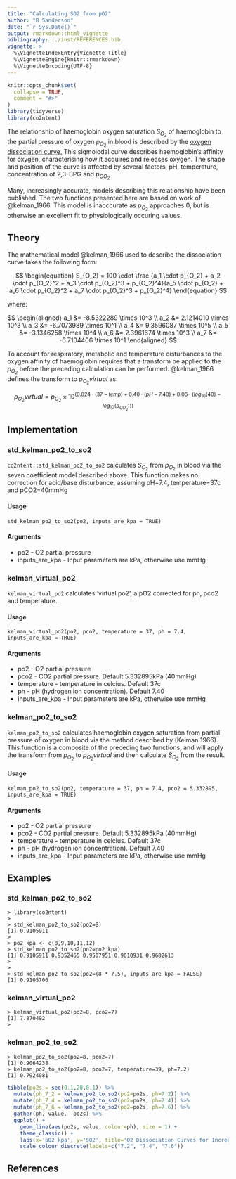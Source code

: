 ```yaml
---
title: "Calculating SO2 from pO2"
author: "B Sanderson"
date: "`r Sys.Date()`"
output: rmarkdown::html_vignette
bibliography: ../inst/REFERENCES.bib
vignette: >
  %\VignetteIndexEntry{Vignette Title}
  %\VignetteEngine{knitr::rmarkdown}
  %\VignetteEncoding{UTF-8}
---
```


```r
knitr::opts_chunk$set(
  collapse = TRUE,
  comment = "#>"
)
library(tidyverse)
library(co2ntent)
```

The relationship of haemoglobin oxygen saturation $S_{O_2}$ of haemoglobin to the partial pressure of oxygen $p_{O_2}$ in blood is described by the [oxygen dissociation curve.](https://en.wikipedia.org/wiki/Oxygen%E2%80%93hemoglobin_dissociation_curve) This sigmoiodal curve describes haemoglobin's affinity for oxygen, characterising how it acquires and releases oxygen. The shape and position of the curve is affected by several factors, pH, temperature, concentration of 2,3-BPG and $p_{CO_2}$

Many, increasingly accurate, models describing this relationship have been published. The two functions presented here are based on work of @kelman_1966. This model is inacccurate as $p_{O_2}$ approaches 0, but is otherwise an excellent fit to physiologically occuring values.

## Theory

The mathematical model @kelman_1966 used to describe the dissociation curve takes the following form:

$$
\begin{equation}
  S_{O_2} = 100 \cdot \frac {a_1 \cdot p_{O_2} + a_2 \cdot p_{O_2}^2 + a_3 \cdot p_{O_2}^3 + p_{O_2}^4}{a_5 \cdot p_{O_2} + a_6 \cdot p_{O_2}^2 + a_7 \cdot p_{O_2}^3 + p_{O_2}^4}
\end{equation}
$$

where:

$$
\begin{aligned}
a_1 &=  -8.5322289 \times 10^3 \\
a_2 &=  2.1214010 \times 10^3 \\
a_3 &=  -6.7073989 \times 10^1 \\
a_4 &=  9.3596087 \times 10^5 \\
a_5 &=  -3.1346258 \times 10^4 \\
a_6 &=  2.3961674 \times 10^3 \\
a_7 &=  -6.7104406 \times 10^1
\end{aligned}
$$

To account for respiratory, metabolic and temperature disturbances to the oxygen affinity of haemoglobin requires that a transform be applied to the $p_{O_2}$ before the preceding calculation can be performed. @kelman_1966 defines the transform to $p_{O_2}virtual$ as:

$$
\begin{equation}
p_{O_2}virtual = p_{O_2} \times 10^{(0.024\cdot(37-temp) + 0.40\cdot(pH - 7.40) + 0.06\cdot(log_{10}(40) - log_{10}(p_{CO_2})))} 
\end{equation}
$$

## Implementation

### std_kelman_po2_to_so2
`co2ntent::std_kelman_po2_to_so2` calculates $S_{O_2}$ from $p_{O_2}$ in blood via the seven coefficient model described above. This function makes no correction for acid/base disturbance, assuming pH=7.4, temperature=37c and pCO2=40mmHg

#### Usage

`std_kelman_po2_to_so2(po2, inputs_are_kpa = TRUE)`

#### Arguments

* po2	- O2 partial pressure
* inputs_are_kpa - Input parameters are kPa, otherwise use mmHg

### kelman_virtual_po2
`kelman_virtual_po2` calculates 'virtual po2', a pO2 corrected for ph, pco2 and temperature.

#### Usage

`kelman_virtual_po2(po2, pco2, temperature = 37, ph = 7.4, inputs_are_kpa = TRUE)`

#### Arguments

* po2 - O2 partial pressure
* pco2 - CO2 partial pressure. Default 5.332895kPa (40mmHg)
* temperature	- temperature in celcius. Default 37c
* ph - pH (hydrogen ion concentration). Default 7.40
* inputs_are_kpa - Input parameters are kPa, otherwise use mmHg

### kelman_po2_to_so2

`kelman_po2_to_so2` calculates haemoglobin oxygen saturation from partial pressure of oxygen in blood via the method described by (Kelman 1966). This function is a composite of the preceding two functions, and will apply the transform from $p_{O_2}$ to $p_{O_2}virtual$ and then calculate $S_{O_2}$ from the result.

#### Usage

`kelman_po2_to_so2(po2, temperature = 37, ph = 7.4, pco2 = 5.332895, inputs_are_kpa = TRUE)`

#### Arguments

* po2 - O2 partial pressure
* pco2 - CO2 partial pressure. Default 5.332895kPa (40mmHg)
* temperature	- temperature in celcius. Default 37c
* ph - pH (hydrogen ion concentration). Default 7.40
* inputs_are_kpa - Input parameters are kPa, otherwise use mmHg

## Examples

### std_kelman_po2_to_so2

```
> library(co2ntent)
>
> std_kelman_po2_to_so2(po2=8)
[1] 0.9105911
>
> po2_kpa <- c(8,9,10,11,12)
> std_kelman_po2_to_so2(po2=po2_kpa)
[1] 0.9105911 0.9352465 0.9507951 0.9610931 0.9682613
>
>
> std_kelman_po2_to_so2(po2=(8 * 7.5), inputs_are_kpa = FALSE)
[1] 0.9105706
```

### kelman_virtual_po2

```
> kelman_virtual_po2(po2=8, pco2=7)
[1] 7.870492
>
```

### kelman_po2_to_so2

```
> kelman_po2_to_so2(po2=8, pco2=7)
[1] 0.9064238
> kelman_po2_to_so2(po2=8, pco2=7, temperature=39, ph=7.2)
[1] 0.7924081
```

```r
tibble(po2s = seq(0.1,20,0.1)) %>%
  mutate(ph_7_2 = kelman_po2_to_so2(po2=po2s, ph=7.2)) %>%
  mutate(ph_7_4 = kelman_po2_to_so2(po2=po2s, ph=7.4)) %>%
  mutate(ph_7_6 = kelman_po2_to_so2(po2=po2s, ph=7.6)) %>%
  gather(ph, value, -po2s) %>%
  ggplot() + 
    geom_line(aes(po2s, value, colour=ph), size = 1) + 
    theme_classic() + 
    labs(x='pO2 kpa', y='SO2', title='O2 Dissociation Curves for Increasing pH') +
    scale_colour_discrete(labels=c("7.2", "7.4", "7.6"))
```

## References
